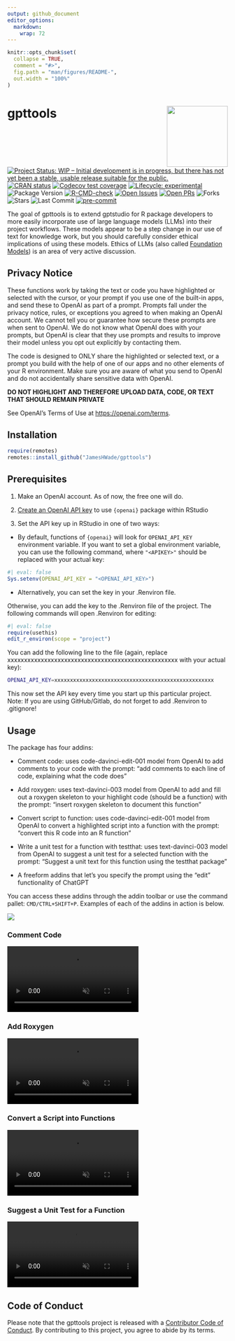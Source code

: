 ```yaml
---
output: github_document
editor_options: 
  markdown: 
    wrap: 72
---
```


<!-- README.md is generated from README.Rmd. Please edit that file -->

```r
knitr::opts_chunk$set(
  collapse = TRUE,
  comment = "#>",
  fig.path = "man/figures/README-",
  out.width = "100%"
)
```

# gpttools <a href="https://jameshwade.github.io/gpttools/"><img src="man/figures/logo.png" align="right" height="139"/></a>

<!-- badges: start -->
[![Project Status: WIP – Initial development is in progress, but there has not yet been a stable, usable release suitable for the public.](https://www.repostatus.org/badges/latest/wip.svg)](https://www.repostatus.org/#wip)
[![CRAN
status](https://www.r-pkg.org/badges/version/gpttools)](https://CRAN.R-project.org/package=gpttools)
[![Codecov test
coverage](https://codecov.io/gh/JamesHWade/gpttools/branch/main/graph/badge.svg)](https://app.codecov.io/gh/JamesHWade/gpttools?branch=main)
[![Lifecycle:
experimental](https://img.shields.io/badge/lifecycle-experimental-orange.svg)](https://lifecycle.r-lib.org/articles/stages.html#experimental)
![Package Version](https://img.shields.io/github/r-package/v/jameshwade/gpttools)
[![R-CMD-check](https://github.com/JamesHWade/gpttools/actions/workflows/R-CMD-check.yaml/badge.svg)](https://github.com/JamesHWade/gpttools/actions/workflows/R-CMD-check.yaml)
[![Open Issues](https://img.shields.io/github/issues/jameshwade/gpttools)](https://github.com/JamesHWade/gpttools/issues)
[![Open PRs](https://img.shields.io/github/issues-pr/jameshwade/gpttools)](https://github.com/JamesHWade/gpttools/pulls)
![Forks](https://img.shields.io/github/forks/jameshwade/gpttools?style=flat)
![Stars](https://img.shields.io/github/stars/jameshwade/gpttools?style=flat)
![Last Commit](https://img.shields.io/github/last-commit/jameshwade/gpttools)
[![pre-commit](https://img.shields.io/badge/pre--commit-enabled-brightgreen?logo=pre-commit)](https://github.com/pre-commit/pre-commit)
<!-- badges: end -->

The goal of gpttools is to extend gptstudio for R package developers to
more easily incorporate use of large language models (LLMs) into their
project workflows. These models appear to be a step change in our use of
text for knowledge work, but you should carefully consider ethical
implications of using these models. Ethics of LLMs (also called
[Foundation Models](https://arxiv.org/abs/2108.07258)) is an area of
very active discussion.

## Privacy Notice

These functions work by taking the text or code you have highlighted or selected with the
cursor, or your prompt if you use one of the built-in apps, and send these to OpenAI as part
of a prompt. Prompts fall under the privacy notice, rules, or exceptions you agreed to when
making an OpenAI account. We cannot tell you or guarantee how secure these prompts are when
sent to OpenAI. We do not know what OpenAI does with your prompts, but OpenAI is clear that
they use prompts and results to improve their model unless you opt out explicitly by
contacting them.

The code is designed to ONLY share the highlighted or selected text, or a prompt you build
with the help of one of our apps and no other elements of your R environment. Make sure you
are aware of what you send to OpenAI and do not accidentally share sensitive data with
OpenAI.

**DO NOT HIGHLIGHT AND THEREFORE UPLOAD DATA, CODE, OR TEXT THAT SHOULD REMAIN PRIVATE**

See OpenAI's Terms of Use at <https://openai.com/terms>.

## Installation

``` r
require(remotes)
remotes::install_github("JamesHWade/gpttools")
```

## Prerequisites

1.  Make an OpenAI account. As of now, the free one will do.

2.  [Create an OpenAI API key](https://beta.openai.com/account/api-keys)
    to use `{openai}` package within RStudio

3.  Set the API key up in RStudio in one of two ways:

-   By default, functions of `{openai}` will look for `OPENAI_API_KEY`
    environment variable. If you want to set a global environment
    variable, you can use the following command, where `"<APIKEY>"`
    should be replaced with your actual key:

```r
#| eval: false
Sys.setenv(OPENAI_API_KEY = "<OPENAI_API_KEY>")
```

-   Alternatively, you can set the key in your .Renviron file.

Otherwise, you can add the key to the .Renviron file of the project. The
following commands will open .Renviron for editing:

```r
#| eval: false
require(usethis)
edit_r_environ(scope = "project")
```

You can add the following line to the file (again, replace
xxxxxxxxxxxxxxxxxxxxxxxxxxxxxxxxxxxxxxxxxxxxxxxxxxx with your actual
key):

``` bash
OPENAI_API_KEY=xxxxxxxxxxxxxxxxxxxxxxxxxxxxxxxxxxxxxxxxxxxxxxxxxxx
```

This now set the API key every time you start up this particular
project. Note: If you are using GitHub/Gitlab, do not forget to add
.Renviron to .gitignore!

## Usage

The package has four addins:

-   Comment code: uses code-davinci-edit-001 model from OpenAI to add
    comments to your code with the prompt: "add comments to each line of
    code, explaining what the code does"

-   Add roxygen: uses text-davinci-003 model from OpenAI to add and fill
    out a roxygen skeleton to your highlight code (should be a function)
    with the prompt: "insert roxygen skeleton to document this function"

-   Convert script to function: uses code-davinci-edit-001 model from
    OpenAI to convert a highlighted script into a function with the
    prompt: "convert this R code into an R function"

-   Write a unit test for a function with testthat: uses
    text-davinci-003 model from OpenAI to suggest a unit test for a
    selected function with the prompt: "Suggest a unit text for this
    function using the testthat package"

-   A freeform addins that let's you specify the prompt using the "edit"
    functionality of ChatGPT

You can access these addins through the addin toolbar or use the command
pallet: `CMD/CTRL+SHIFT+P`. Examples of each of the addins in action is
below.

![](man/figures/image-1429395462.png)

### Comment Code

<video src="https://user-images.githubusercontent.com/6314313/209890944-3d6a00fa-2d8c-4df7-8a11-f5a5ec3a1391.mov" data-canonical-src="https://user-images.githubusercontent.com/6314313/209890944-3d6a00fa-2d8c-4df7-8a11-f5a5ec3a1391.mov" controls="controls" muted="muted" class="d-block rounded-bottom-2 width-fit" style="max-height:640px;">

</video>

### Add Roxygen

<video src="https://user-images.githubusercontent.com/6314313/209890939-ebd7afea-7d68-40b4-b482-b3fe51485ab1.mov" data-canonical-src="https://user-images.githubusercontent.com/6314313/209890939-ebd7afea-7d68-40b4-b482-b3fe51485ab1.mov" controls="controls" muted="muted" class="d-block rounded-bottom-2 width-fit" style="max-height:640px;">

</video>

### Convert a Script into Functions

<video src="https://user-images.githubusercontent.com/6314313/209890949-4da2bdd7-bcac-4769-9b11-7759b4abb760.mov" data-canonical-src="https://user-images.githubusercontent.com/6314313/209890949-4da2bdd7-bcac-4769-9b11-7759b4abb760.mov" controls="controls" muted="muted" class="d-block rounded-bottom-2 width-fit" style="max-height:640px;">

</video>

### Suggest a Unit Test for a Function

<video src="https://user-images.githubusercontent.com/6314313/209890959-fca623d9-5e8e-463c-ac64-80f3db9875d9.mov" data-canonical-src="https://user-images.githubusercontent.com/6314313/209890959-fca623d9-5e8e-463c-ac64-80f3db9875d9.mov" controls="controls" muted="muted" class="d-block rounded-bottom-2 width-fit" style="max-height:640px;">

</video>

## Code of Conduct

Please note that the gpttools project is released with a [Contributor
Code of
Conduct](https://jameshwade.github.io/gpttools/CODE_OF_CONDUCT.html). By
contributing to this project, you agree to abide by its terms.
